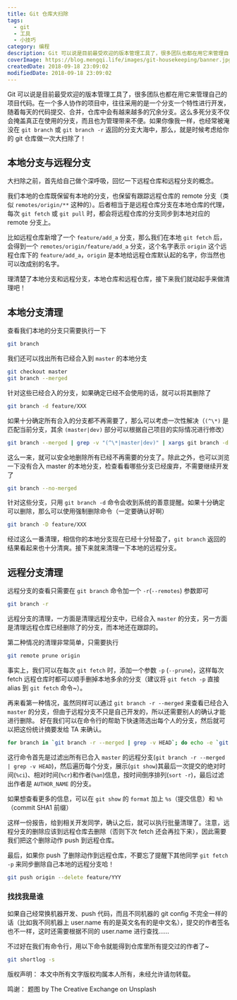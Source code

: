```yaml
---
title: Git 仓库大扫除
tags:
  - git
  - 工具
  - 小技巧
category: 编程
description: Git 可以说是目前最受欢迎的版本管理工具了，很多团队也都在用它来管理自己的项目代码。在一个多人协作的项目中，往往采用的是一个分支一个特性进行开发，随着每天的代码提交、合并，仓库中会有越来越多的冗余分支。这么多死分支不仅会掩盖真正在使用的分支，而且也为管理带来不便。如果你像我一样，也经常被淹没在 `git branch` 或 `git branch -r` 返回的分支大海中，那么，就是时候考虑给你的 git 仓库做一次大扫除了！
coverImage: https://blog.mengqi.life/images/git-housekeeping/banner.jpg
createdDate: 2018-09-18 23:09:02
modifiedDate: 2018-09-18 23:09:02
---
```


Git 可以说是目前最受欢迎的版本管理工具了，很多团队也都在用它来管理自己的项目代码。在一个多人协作的项目中，往往采用的是一个分支一个特性进行开发，随着每天的代码提交、合并，仓库中会有越来越多的冗余分支。这么多死分支不仅会掩盖真正在使用的分支，而且也为管理带来不便。如果你像我一样，也经常被淹没在 `git branch` 或 `git branch -r` 返回的分支大海中，那么，就是时候考虑给你的 git 仓库做一次大扫除了！

## 本地分支与远程分支
大扫除之前，首先给自己做个深呼吸，回忆一下远程仓库和远程分支的概念。

我们本地的仓库既保留有本地的分支，也保留有跟踪远程仓库的 remote 分支（类似 `remotes/origin/**` 这种的）。后者相当于是远程仓库分支在本地仓库的代理，每次 `git fetch` 或 `git pull` 时，都会将远程仓库的分支同步到本地对应的 remote 分支上。

比如远程仓库新增了一个 `feature/add_a` 分支，那么我们在本地 `git fetch` 后，会得到一个 `remotes/origin/feature/add_a` 分支，这个名字表示 `origin` 这个远程仓库下的 `feature/add_a`，`origin` 是本地给远程仓库默认起的名字，你当然也可以改成别的名字。

理清楚了本地分支和远程分支，本地仓库和远程仓库，接下来我们就动起手来做清理吧！



## 本地分支清理
查看我们本地的分支只需要执行一下
```sh
git branch
```

我们还可以找出所有已经合入到 `master` 的本地分支

```sh
git checkout master
git branch --merged
```

针对这些已经合入的分支，如果确定已经不会使用的话，就可以将其删除了

```sh
git branch -d feature/XXX
```

如果十分确定所有合入的分支都不再需要了，那么可以考虑一次性解决（`(^\*)` 是匹配当前分支，其余 `(master|dev)` 部分可以根据自己项目的实际情况进行修改）

```sh
git branch --merged | grep -v "(^\*|master|dev)" | xargs git branch -d
```

这么一来，就可以安全地删除所有已经不再需要的分支了。除此之外，也可以浏览一下没有合入 master 的本地分支，检查看看哪些分支已经废弃，不需要继续开发了

```sh
git branch --no-merged
```

针对这些分支，只用 `git branch -d` 命令会收到系统的善意提醒。如果十分确定可以删除，那么可以使用强制删除命令（一定要确认好啊）

```sh
git branch -D feature/XXX
```

经过这么一番清理，相信你的本地分支现在已经十分轻盈了，`git branch` 返回的结果看起来也十分清爽。接下来就来清理一下本地的远程分支。

## 远程分支清理

远程分支的查看只需要在 `git branch` 命令加一个 `-r`(`--remotes`) 参数即可

```sh
git branch -r
```

远程分支的清理，一方面是清理远程分支中，已经合入 `master` 的分支，另一方面是清理远程仓库已经删除了的分支，而本地还在跟踪的。

第二种情况的清理非常简单，只需要执行

```sh
git remote prune origin
```

事实上，我们可以在每次 `git fetch` 时，添加一个参数 `-p` (`--prune`)，这样每次 fetch 远程仓库时都可以顺手删掉本地多余的分支（建议将 `git fetch -p` 直接 alias 到 `git fetch` 命令~）。

再来看第一种情况，虽然同样可以通过 `git branch -r --merged` 来查看已经合入 `master` 的分支，但由于远程分支不只是自己开发的，所以还需要别人的确认才能进行删除。
好在我们可以在命令行的帮助下快速筛选出每个人的分支，然后就可以把这份统计摘要发给 TA 来确认。

```sh
for branch in `git branch -r --merged | grep -v HEAD`; do echo -e `git show --format="%ci %cr %an" $branch | head -n 1`; done | sort -r | grep AUTHOR_NAME
```

这行命令首先是过滤出所有已合入 `master` 的远程分支(`git branch -r --merged | grep -v HEAD`)，然后遍历每个分支，展示(`git show`)其最后一次提交的绝对时间(`%ci`)、相对时间(`%cr`)和作者(`%an`)信息，按时间倒序排列(`sort -r`)，最后过滤出作者是 `AUTHOR_NAME` 的分支。

如果想查看更多的信息，可以在 `git show` 的 `format` 加上 `%s`（提交信息）和 `%h`（commit SHA1 前缀）

这样一份报告，给到相关开发同学，确认之后，就可以执行批量清理了。注意，远程分支的删除应该到远程仓库去删除（否则下次 fetch 还会再拉下来），因此需要我们把这个删除动作 push 到远程仓库。

最后，如果你 push 了删除动作到远程仓库，不要忘了提醒下其他同学 `git fetch -p` 来同步删除自己本地的远程分支哈！

```sh
git push origin --delete feature/YYY
```

### 找找我是谁
如果自己经常换机器开发、push 代码，而且不同机器的 git config 不完全一样的话（比如我不同机器上 user.name 有的是英文名有的是中文名），提交的作者签名也不一样，这时还需要根据不同的 user.name 进行查找……

不过好在我们有命令行，用以下命令就能得到仓库里所有提交过的作者了~

```sh
git shortlog -s
```

版权声明：
本文中所有文字版权均属本人所有，未经允许请勿转载。

鸣谢：
题图 by The Creative Exchange on Unsplash
